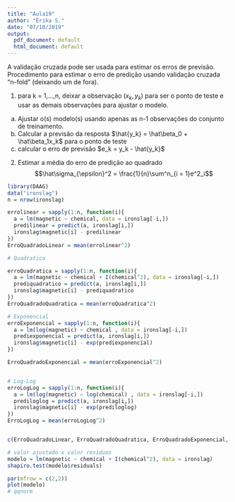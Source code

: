 ```yaml
---
title: "Aula19"
author: "Érika S."
date: "07/10/2019"
output:
  pdf_document: default
  html_document: default
---
```


A validação cruzada pode ser usada para estimar os erros de previsão.  
Procedimento para estimar o erro de predição usando validação cruzada "n-fold" (deixando um de fora).  

1. para k = 1,...,n, deixar a observação $(x_k, y_k)$ para ser o ponto de teste e usar as demais observações para ajustar o modelo.  
  a. Ajustar o(s) modelo(s) usando apenas as n-1 observações do conjunto de treinamento.  
  b. Calcular a previsão da resposta $\hat{y_k} = \hat\beta_0 + \hat\beta_1x_k$ para o ponto de teste  
  c. calcular o erro de previsão $e_k = y_k - \hat{y_k}$  
2. Estimar a média do erro de predição ao quadrado  
$$\hat\sigma_{\epsilon}^2 = \frac{1}{n}\sum^n_{i = 1}e^2_i$$  

```r
library(DAAG)
data("ironslag")
n = nrow(ironslag)

errolinear = sapply(1:n, function(i){ 
  a = lm(magnetic ~ chemical, data = ironslag[-i,])
  predilinear = predict(a, ironslag[i,])
  ironslag$magnetic[i] - predilinear
}) 
ErroQuadradoLinear = mean(errolinear^2)

# Quadratica

erroQuadratica = sapply(1:n, function(i){ 
  a = lm(magnetic ~ chemical + I(chemical^2), data = ironslag[-i,])
  prediquadratico = predict(a, ironslag[i,])
  ironslag$magnetic[i] - prediquadratico
}) 
ErroQuadradoQuadratica = mean(erroQuadratica^2)

# Exponencial
erroExponencial = sapply(1:n, function(i){ 
  a = lm(log(magnetic) ~ chemical , data = ironslag[-i,])
  prediexponencial = predict(a, ironslag[i,])
  ironslag$magnetic[i] - exp(prediexponencial)
}) 

ErroQuadradoExponencial = mean(erroExponencial^2)


# Log-Log
erroLogLog = sapply(1:n, function(i){ 
  a = lm(log(magnetic) ~ log(chemical) , data = ironslag[-i,])
  prediloglog = predict(a, ironslag[i,])
  ironslag$magnetic[i] - exp(prediloglog)
})
ErroLogLog = mean(erroLogLog^2)


c(ErroQuadradoLinear, ErroQuadradoQuadratica, ErroQuadradoExponencial, ErroLogLog)
```
```r
# valor ajustado x valor resíduos
modelo = lm(magnetic ~ chemical + I(chemical^2), data = ironslag)
shapiro.test(modelo$residuals)

par(mfrow = c(2,2))
plot(modelo)
# qqnorm
```

